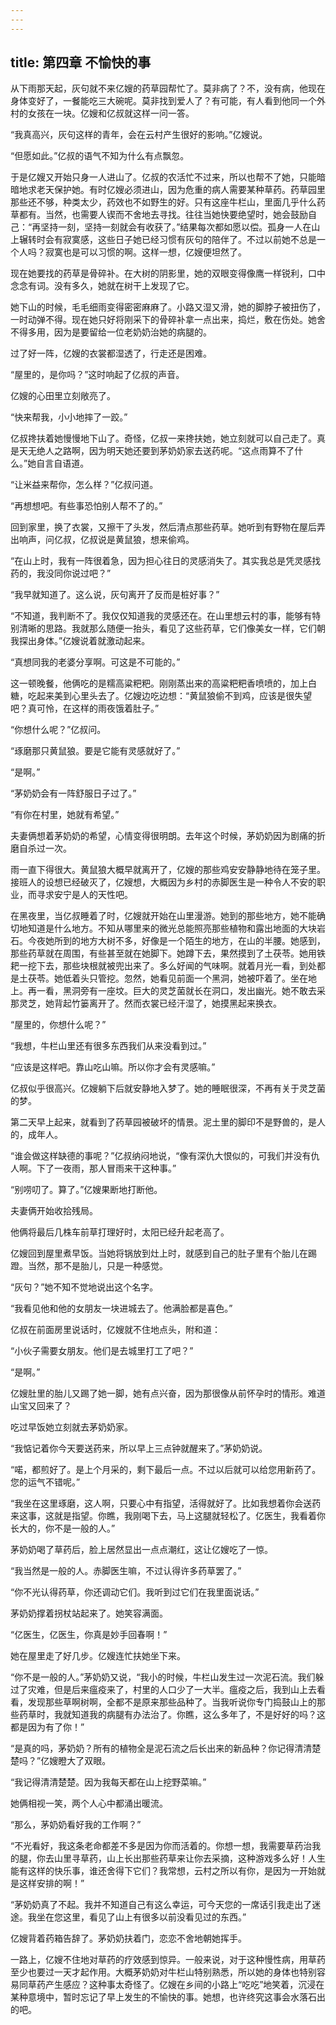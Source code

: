 ```yaml
---
---
---
```

title: 第四章 不愉快的事
---




从下雨那天起，灰句就不来亿嫂的药草园帮忙了。莫非病了？不，没有病，他现在身体变好了，一餐能吃三大碗呢。莫非找到爱人了？有可能，有人看到他同一个外村的女孩在一块。亿嫂和亿叔就这样一问一答。

“我真高兴，灰句这样的青年，会在云村产生很好的影响。”亿嫂说。

“但愿如此。”亿叔的语气不知为什么有点飘忽。

于是亿嫂又开始只身一人进山了。亿叔的农活忙不过来，所以也帮不了她，只能暗暗地求老天保护她。有时亿嫂必须进山，因为危重的病人需要某种草药。药草园里那些还不够，种类太少，药效也不如野生的好。只有这座牛栏山，里面几乎什么药草都有。当然，也需要人锲而不舍地去寻找。往往当她快要绝望时，她会鼓励自己：“再坚持一刻，坚持一刻就会有收获了。”结果每次都如愿以偿。孤身一人在山上辗转时会有寂寞感，这些日子她已经习惯有灰句的陪伴了。不过以前她不总是一个人吗？寂寞也是可以习惯的啊。这样一想，亿嫂便坦然了。

现在她要找的药草是骨碎补。在大树的阴影里，她的双眼变得像鹰一样锐利，口中念念有词。没有多久，她就在树干上发现了它。

她下山的时候，毛毛细雨变得密密麻麻了。小路又湿又滑，她的脚脖子被扭伤了，一时动弹不得。现在她只好将刚采下的骨碎补拿一点出来，捣烂，敷在伤处。她舍不得多用，因为是要留给一位老奶奶治她的病腿的。

过了好一阵，亿嫂的衣裳都湿透了，行走还是困难。

“屋里的，是你吗？”这时响起了亿叔的声音。

亿嫂的心田里立刻敞亮了。

“快来帮我，小小地摔了一跤。”

亿叔搀扶着她慢慢地下山了。奇怪，亿叔一来搀扶她，她立刻就可以自己走了。真是天无绝人之路啊，因为明天她还要到茅奶奶家去送药呢。“这点雨算不了什么。”她自言自语道。

“让米益来帮你，怎么样？”亿叔问道。

“再想想吧。有些事恐怕别人帮不了的。”

回到家里，换了衣裳，又擦干了头发，然后清点那些药草。她听到有野物在屋后弄出响声，问亿叔，亿叔说是黄鼠狼，想来偷鸡。

“在山上时，我有一阵很着急，因为担心往日的灵感消失了。其实我总是凭灵感找药的，我没同你说过吧？”

“我早就知道了。这么说，灰句离开了反而是桩好事？”

“不知道，我判断不了。我仅仅知道我的灵感还在。在山里想云村的事，能够有特别清晰的思路。我就那么随便一抬头，看见了这些药草，它们像美女一样，它们朝我探出身体。”亿嫂说着就激动起来。

“真想同我的老婆分享啊。可这是不可能的。”

这一顿晚餐，他俩吃的是糯高粱粑粑。刚刚蒸出来的高粱粑粑香喷喷的，加上白糖，吃起来美到心里头去了。亿嫂边吃边想：“黄鼠狼偷不到鸡，应该是很失望吧？真可怜，在这样的雨夜饿着肚子。”

“你想什么呢？”亿叔问。

“琢磨那只黄鼠狼。要是它能有灵感就好了。”

“是啊。”

“茅奶奶会有一阵舒服日子过了。”

“有你在村里，她就有希望。”

夫妻俩想着茅奶奶的希望，心情变得很明朗。去年这个时候，茅奶奶因为剧痛的折磨自杀过一次。

雨一直下得很大。黄鼠狼大概早就离开了，亿嫂的那些鸡安安静静地待在笼子里。接班人的设想已经破灭了，亿嫂想，大概因为乡村的赤脚医生是一种令人不安的职业，而寻求安宁是人的天性吧。

在黑夜里，当亿叔睡着了时，亿嫂就开始在山里漫游。她到的那些地方，她不能确切地知道是什么地方。不知从哪里来的微光总能照亮那些植物和露出地面的大块岩石。今夜她所到的地方大树不多，好像是一个陌生的地方，在山的半腰。她感到，那些药草就在周围，有些甚至就在她脚下。她蹲下去，果然摸到了土茯苓。她用铁耙一挖下去，那些块根就被兜出来了。多么好闻的气味啊。就着月光一看，到处都是土茯苓。她低着头只管挖。忽然，她看见前面一个黑洞，她被吓着了。坐在地上。再一看，黑洞旁有一座坟。巨大的灵芝菌就长在洞口，发出幽光。她不敢去采那灵芝，她背起竹篓离开了。然而衣裳已经汗湿了，她摸黑起来换衣。

“屋里的，你想什么呢？”

“我想，牛栏山里还有很多东西我们从来没看到过。”

“应该是这样吧。靠山吃山嘛。所以你才会有灵感嘛。”

亿叔似乎很高兴。亿嫂躺下后就安静地入梦了。她的睡眠很深，不再有关于灵芝菌的梦。

第二天早上起来，就看到了药草园被破坏的情景。泥土里的脚印不是野兽的，是人的，成年人。

“谁会做这样缺德的事呢？”亿叔纳闷地说，“像有深仇大恨似的，可我们并没有仇人啊。下了一夜雨，那人冒雨来干这种事。”

“别唠叨了。算了。”亿嫂果断地打断他。

夫妻俩开始收拾残局。

他俩将最后几株车前草打理好时，太阳已经升起老高了。

亿嫂回到屋里煮早饭。当她将锅放到灶上时，就感到自己的肚子里有个胎儿在踢蹬。当然，那不是胎儿，只是一种感觉。

“灰句？”她不知不觉地说出这个名字。

“我看见他和他的女朋友一块进城去了。他满脸都是喜色。”

亿叔在前面房里说话时，亿嫂就不住地点头，附和道：

“小伙子需要女朋友。他们是去城里打工了吧？”

“是啊。”

亿嫂肚里的胎儿又踢了她一脚，她有点兴奋，因为那很像从前怀孕时的情形。难道山宝又回来了？

吃过早饭她立刻就去茅奶奶家。

“我惦记着你今天要送药来，所以早上三点钟就醒来了。”茅奶奶说。

“喏，都煎好了。是上个月采的，剩下最后一点。不过以后就可以给您用新药了。您的运气不错呢。”

“我坐在这里琢磨，这人啊，只要心中有指望，活得就好了。比如我想着你会送药来这事，这就是指望。你瞧，我刚喝下去，马上这腿就轻松了。亿医生，我看着你长大的，你不是一般的人。”

茅奶奶喝了草药后，脸上居然显出一点点潮红，这让亿嫂吃了一惊。

“我当然是一般的人。赤脚医生嘛，不过认得许多药草罢了。”

“你不光认得药草，你还调动它们。我听到过它们在我里面说话。”

茅奶奶撑着拐杖站起来了。她笑容满面。

“亿医生，亿医生，你真是妙手回春啊！”

她在屋里走了好几步。亿嫂连忙扶她坐下来。

“你不是一般的人。”茅奶奶又说，“我小的时候，牛栏山发生过一次泥石流。我们躲过了灾难，但是后来瘟疫来了，村里的人口少了一大半。瘟疫之后，我到山上去看看，发现那些草啊树啊，全都不是原来那些品种了。当我听说你专门捣鼓山上的那些药草时，我就知道我的病腿有办法治了。你瞧，这么多年了，不是好好的吗？这都是因为有了你！”

“是真的吗，茅奶奶？所有的植物全是泥石流之后长出来的新品种？你记得清清楚楚吗？”亿嫂瞪大了双眼。

“我记得清清楚楚。因为我每天都在山上挖野菜嘛。”

她俩相视一笑，两个人心中都涌出暖流。

“那么，茅奶奶看好我的工作啊？”

“不光看好，我这条老命都差不多是因为你而活着的。你想一想，我需要草药治我的腿，你去山里寻草药，山上长出那些药草来让你去采摘，这种游戏多么好！人生能有这样的快乐事，谁还舍得下它们？我常想，云村之所以有你，是因为一开始就是这样安排的啊！”

“茅奶奶真了不起。我并不知道自己有这么幸运，可今天您的一席话引我走出了迷途。我坐在您这里，看见了山上有很多以前没看见过的东西。”

亿嫂背着药箱告辞了。茅奶奶扶着门，恋恋不舍地朝她挥手。

一路上，亿嫂不住地对草药的疗效感到惊异。一般来说，对于这种慢性病，用草药至少也要过一天才起作用。大概茅奶奶对牛栏山特别熟悉，所以她的身体也特别容易同草药产生感应？这种事太奇怪了。亿嫂在乡间的小路上“吃吃”地笑着，沉浸在某种意境中，暂时忘记了早上发生的不愉快的事。她想，也许终究这事会水落石出的吧。